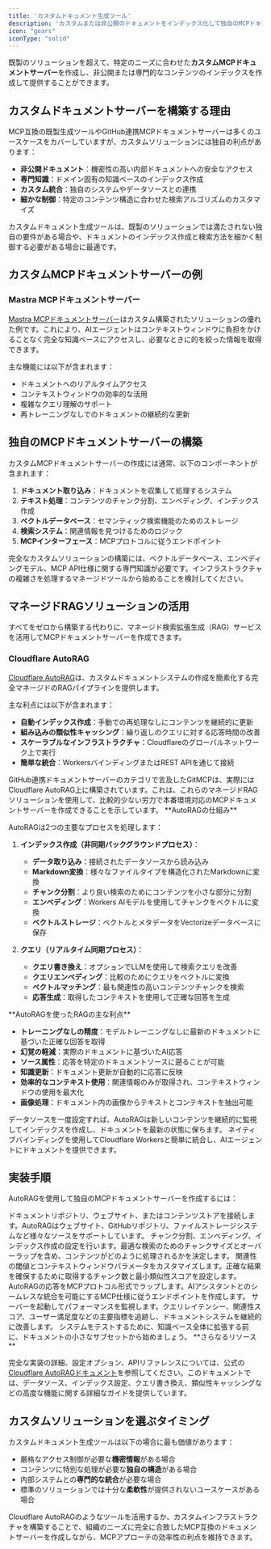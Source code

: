 ```yaml
---
title: 'カスタムドキュメント生成ツール'
description: 'カスタムまたは非公開のドキュメントをインデックス化して独自のMCPドキュメントサーバーを作成'
icon: "gears"
iconType: "solid"
---
```


既製のソリューションを超えて、特定のニーズに合わせた**カスタムMCPドキュメントサーバー**を作成し、非公開または専門的なコンテンツのインデックスを作成して提供することができます。

## <Icon icon="lightbulb" iconType="solid" /> カスタムドキュメントサーバーを構築する理由

MCP互換の既製生成ツールやGitHub連携MCPドキュメントサーバーは多くのユースケースをカバーしていますが、カスタムソリューションには独自の利点があります：

- **非公開ドキュメント**：機密性の高い内部ドキュメントへの安全なアクセス
- **専門知識**：ドメイン固有の知識ベースのインデックス作成
- **カスタム統合**：独自のシステムやデータソースとの連携
- **細かな制御**：特定のコンテンツ構造に合わせた検索アルゴリズムのカスタマイズ

<Note>
  カスタムドキュメント生成ツールは、既製のソリューションでは満たされない独自の要件がある場合や、ドキュメントのインデックス作成と検索方法を細かく制御する必要がある場合に最適です。
</Note>

## <Icon icon="cubes" iconType="solid" /> カスタムMCPドキュメントサーバーの例

### Mastra MCPドキュメントサーバー

[Mastra MCPドキュメントサーバー](https://mastra.ai/blog/introducing-mastra-mcp)はカスタム構築されたソリューションの優れた例です。これにより、AIエージェントはコンテキストウィンドウに負担をかけることなく完全な知識ベースにアクセスし、必要なときに的を絞った情報を取得できます。

主な機能には以下が含まれます：
- ドキュメントへのリアルタイムアクセス
- コンテキストウィンドウの効率的な活用
- 複雑なクエリ理解のサポート
- 再トレーニングなしでのドキュメントの継続的な更新

## <Icon icon="code" iconType="solid" /> 独自のMCPドキュメントサーバーの構築

カスタムMCPドキュメントサーバーの作成には通常、以下のコンポーネントが含まれます：

1. **ドキュメント取り込み**：ドキュメントを収集して処理するシステム
2. **テキスト処理**：コンテンツのチャンク分割、エンベディング、インデックス作成
3. **ベクトルデータベース**：セマンティック検索機能のためのストレージ
4. **検索システム**：関連情報を見つけるためのロジック
5. **MCPインターフェース**：MCPプロトコルに従うエンドポイント

<Warning>
  完全なカスタムソリューションの構築には、ベクトルデータベース、エンベディングモデル、MCP API仕様に関する専門知識が必要です。インフラストラクチャの複雑さを処理するマネージドツールから始めることを検討してください。
</Warning>

## <Icon icon="cloud" iconType="solid" /> マネージドRAGソリューションの活用

すべてをゼロから構築する代わりに、マネージド検索拡張生成（RAG）サービスを活用してMCPドキュメントサーバーを作成できます。

### Cloudflare AutoRAG

[Cloudflare AutoRAG](https://developers.cloudflare.com/autorag/)は、カスタムドキュメントシステムの作成を簡素化する完全マネージドのRAGパイプラインを提供します。

主な利点には以下が含まれます：

- **自動インデックス作成**：手動での再処理なしにコンテンツを継続的に更新
- **組み込みの類似性キャッシング**：繰り返しのクエリに対する応答時間の改善
- **スケーラブルなインフラストラクチャ**：Cloudflareのグローバルネットワーク上で実行
- **簡単な統合**：WorkersバインディングまたはREST APIを通じて接続

<Info>
  GitHub連携ドキュメントサーバーのカテゴリで言及したGitMCPは、実際にはCloudflare AutoRAG上に構築されています。これは、これらのマネージドRAGソリューションを使用して、比較的少ない労力で本番環境対応のMCPドキュメントサーバーを作成できることを示しています。
</Info>

<Info>
  <Icon icon="lightbulb" iconType="solid" /> **AutoRAGの仕組み**
  
  AutoRAGは2つの主要なプロセスを処理します：
  
  1. **インデックス作成（非同期バックグラウンドプロセス）**：
     - **データ取り込み**：接続されたデータソースから読み込み
     - **Markdown変換**：様々なファイルタイプを構造化されたMarkdownに変換
     - **チャンク分割**：より良い検索のためにコンテンツを小さな部分に分割
     - **エンベディング**：Workers AIモデルを使用してチャンクをベクトルに変換
     - **ベクトルストレージ**：ベクトルとメタデータをVectorizeデータベースに保存
  
  2. **クエリ（リアルタイム同期プロセス）**：
     - **クエリ書き換え**：オプションでLLMを使用して検索クエリを改善
     - **クエリエンベディング**：比較のためにクエリをベクトルに変換
     - **ベクトルマッチング**：最も関連性の高いコンテンツチャンクを検索
     - **応答生成**：取得したコンテキストを使用して正確な回答を生成
</Info>

<Check>
  <Icon icon="check-double" iconType="solid" /> **AutoRAGを使ったRAGの主な利点**
  
  - **トレーニングなしの精度**：モデルトレーニングなしに最新のドキュメントに基づいた正確な回答を取得
  - **幻覚の軽減**：実際のドキュメントに基づいたAI応答
  - **ソース属性**：応答を特定のドキュメントソースに遡ることが可能
  - **知識更新**：ドキュメント更新が自動的に応答に反映
  - **効率的なコンテキスト使用**：関連情報のみが取得され、コンテキストウィンドウの使用を最大化
  - **画像処理**：ドキュメント内の画像からテキストとコンテキストを抽出可能
</Check>

<CardGroup cols={2}>
  <Card title="自動インデックス作成" icon="robot" iconType="solid">
    データソースを一度設定すれば、AutoRAGは新しいコンテンツを継続的に監視してインデックスを作成し、ドキュメントを最新の状態に保ちます。
  </Card>
  <Card title="Worker統合" icon="code" iconType="solid">
    ネイティブバインディングを使用してCloudflare Workersと簡単に統合し、AIエージェントにドキュメントを提供できます。
  </Card>
</CardGroup>

## <Icon icon="diagram-project" iconType="solid" /> 実装手順

AutoRAGを使用して独自のMCPドキュメントサーバーを作成するには：

<Steps>
  <Step title="データソースの設定">
    ドキュメントリポジトリ、ウェブサイト、またはコンテンツストアを接続します。AutoRAGはウェブサイト、GitHubリポジトリ、ファイルストレージシステムなど様々なソースをサポートしています。
  </Step>
  
  <Step title="インデックス作成の設定">
    チャンク分割、エンベディング、インデックス作成の設定を行います。最適な検索のためのチャンクサイズとオーバーラップを含め、コンテンツがどのように処理されるかを決定します。
  </Step>
  
  <Step title="検索パラメータの定義">
    関連性の閾値とコンテキストウィンドウパラメータをカスタマイズします。正確な結果を確保するために取得するチャンク数と最小類似性スコアを設定します。
  </Step>
  
  <Step title="MCPプロトコルの実装">
    AutoRAGの応答をMCPプロトコル形式でラップします。AIアシスタントとのシームレスな統合を可能にするMCP仕様に従うエンドポイントを作成します。
  </Step>
  
  <Step title="デプロイと監視">
    サーバーを起動してパフォーマンスを監視します。クエリレイテンシー、関連性スコア、ユーザー満足度などの主要指標を追跡し、ドキュメントシステムを継続的に改善します。
  </Step>
</Steps>

<Tip>
  システムをテストするために、知識ベース全体に拡張する前に、ドキュメントの小さなサブセットから始めましょう。
</Tip>

<Info>
  <Icon icon="book" iconType="solid" /> **さらなるリソース**
  
  完全な実装の詳細、設定オプション、APIリファレンスについては、公式の[Cloudflare AutoRAGドキュメント](https://developers.cloudflare.com/autorag/)を参照してください。このドキュメントでは、データソース、インデックス設定、クエリ書き換え、類似性キャッシングなどの高度な機能に関する詳細なガイドを提供しています。
</Info>

## <Icon icon="circle-check" iconType="solid" color="#10B981" /> カスタムソリューションを選ぶタイミング

カスタムドキュメント生成ツールは以下の場合に最も価値があります：

- 厳格なアクセス制御が必要な**機密情報**がある場合
- コンテンツに特別な処理が必要な**独自の構造**がある場合
- 内部システムとの**専門的な統合**が必要な場合
- 標準のソリューションでは十分な**柔軟性**が提供されないユースケースがある場合

Cloudflare AutoRAGのようなツールを活用するか、カスタムインフラストラクチャを構築することで、組織のニーズに完全に合致したMCP互換のドキュメントサーバーを作成しながら、MCPアプローチの効率性の利点を維持できます。 